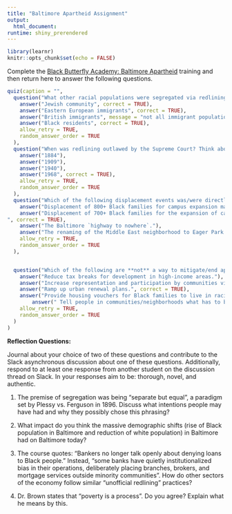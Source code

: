 ```yaml
---
title: "Baltimore Apartheid Assignment"
output: 
  html_document:
runtime: shiny_prerendered
---
```


```r
library(learnr)
knitr::opts_chunk$set(echo = FALSE)
```



Complete the [Black Butterfly Academy: Baltimore Apartheid](https://black-butterfly-academy.teachable.com/p/baltimore-apartheid) training and then return here to answer the following questions.

``` r
quiz(caption = "",
  question("What other racial populations were segregated via redlining in Baltimore? (select all that apply)",
    answer("Jewish community", correct = TRUE),
    answer("Eastern European immigrants", correct = TRUE),
    answer("British immigrants", message = "not all immigrant populations were treated the same"),
    answer("Black residents", correct = TRUE),
    allow_retry = TRUE,
    random_answer_order = TRUE
  ),
  question("When was redlining outlawed by the Supreme Court? Think about other things that were happening in this time period in America. (select one)",
    answer("1884"),
    answer("1909"),
    answer("1940"),
    answer("1968", correct = TRUE),
    allow_retry = TRUE,
    random_answer_order = TRUE
  ),
  question("Which of the following displacement events was/were directly shaped by Johns Hopkins? (select all that apply)",
    answer("Displacement of 800+ Black families for campus expansion made possible by the 1949 Housing Act / urban renewal.", correct = TRUE),
    answer("Displacement of 700+ Black families for the expansion of campus biotech buildings, where land was seized via eminent domain.
", correct = TRUE),
    answer("The Baltimore `highway to nowhere`."),
    answer("The renaming of the Middle East neighborhood to Eager Park.", correct = TRUE),
    allow_retry = TRUE,
    random_answer_order = TRUE
  ),


  question("Which of the following are **not** a way to mitigate/end apartheid in Baltimore? (select all that apply)",
    answer("Reduce tax breaks for development in high-income areas."),
    answer("Increase representation and participation by communities via neighboorhood councils that decide how to administer city funds."),
    answer("Ramp up urban renewal plans.", correct = TRUE),
    answer("Provide housing vouchers for Black families to live in racially exclusive neighborhoods (e.g., Roland Park)."),
        answer(" Tell people in communities/neighborhoods what has to be done.", correct = TRUE),
    allow_retry = TRUE,
    random_answer_order = TRUE
  )
)
```

<div data-iframe-height></div>

**Reflection Questions:**

Journal about your choice of two of these questions and contribute to the Slack asynchronous discussion about one of these questions. Additionally, respond to at least one response from another student on the discussion thread on Slack. In your responses aim to be: thorough, novel, and authentic.

1) The premise of segregation was being “separate but equal”, a paradigm set by Plessy vs. Ferguson in 1896. Discuss what intentions people may have had and why they possibly chose this phrasing?

2) What impact do you think the massive demographic shifts (rise of Black population in Baltimore and reduction of white population) in Baltimore had on Baltimore today?

3) The course quotes: “Bankers no longer talk openly about denying loans to Black people.” Instead, “some banks have quietly institutionalized bias in their operations, deliberately placing branches, brokers, and mortgage services outside minority communities”. How do other sectors of the economy follow similar “unofficial redlining” practices?

4) Dr. Brown states that “poverty is a process”. Do you agree? Explain what he means by this.

